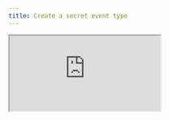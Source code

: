```yaml
---
title: Create a secret event type
---
```

    
<Frame>
<iframe src="https://www.loom.com/share/5d15f435368d46518996ac2d6a478b2d?sid=fbeebb8b-fe1d-4888-ae04-48b3ca8320db" />
</Frame>

<Steps>
    <Step title="Login to the cal.com account, or if self-hosting, login to your instance of cal.com." />
    <Step title="Click on the event type you wish to hide, or you can proceed to create a new event type. If this is your first event type, you can proceed by following the guide for**[Creating your first event type](https://cal.com/docs/how-to-guides/creating-your-first-event-type)**" />
    <Step title="In your event type, you can simply toggle the option called **Hide from profile** as shown in the image." >
    [![](https://calcom-inc-0470baa6daee.intercom-attachments-1.com/i/o/1195432525/cbdef8925389f7292cceb4b6/i1600x900-t8KSO9n6gszI_awkmub.png?expires=1736301600&signature=1dcc1c97cfa643273face3b04c10578e6255768a1b023fbc4c0b51bb885046e2&req=dSEuE819n4RdXPMW1HO4zXQjYu4IdbcKXa9WZR%2Bm9OZiQb438W3tAstFgGxM%0AnQmt%0A)](https://calcom-inc-0470baa6daee.intercom-attachments-1.com/i/o/1195432525/cbdef8925389f7292cceb4b6/i1600x900-t8KSO9n6gszI_awkmub.png?expires=1736301600&signature=1dcc1c97cfa643273face3b04c10578e6255768a1b023fbc4c0b51bb885046e2&req=dSEuE819n4RdXPMW1HO4zXQjYu4IdbcKXa9WZR%2Bm9OZiQb438W3tAstFgGxM%0AnQmt%0A)
    </Step>
    <Step title="Click on **Update** to save your changes. That's it. Your event type should now be a secret, and will not show up on your public page." />
    </Steps>

    Alternatively, as of V2.0 you can simply visit the **`/event-type`** where the list of all your event types shows up, and simply click on the toggle as shown in the image below to confirm if you wish them to show up on your public page. Please note that when this toggle is enabled, it means that the event type **will** show up in your public page and to hide them, they need to be **toggled off**

    [![](https://downloads.intercomcdn.com/i/o/1195432336/49859ca12304fc6b9b5c7dab/i1600x900-borJe29sxBQD_acs2bv.png?expires=1736301600&signature=fd59e80b05d114599f3c33b0cfdc25aa56579bc6e79cb9c6bb8f729d4d916a93&req=dSEuE819n4JcX%2FMW1HO4zXBJMPnnLagXHLYdT7k7w9tnkoc%2Fbor51oMxhkys%0AzjZH6YjlTLrX5uCpYzs%3D%0A)](https://downloads.intercomcdn.com/i/o/1195432336/49859ca12304fc6b9b5c7dab/i1600x900-borJe29sxBQD_acs2bv.png?expires=1736301600&signature=fd59e80b05d114599f3c33b0cfdc25aa56579bc6e79cb9c6bb8f729d4d916a93&req=dSEuE819n4JcX%2FMW1HO4zXBJMPnnLagXHLYdT7k7w9tnkoc%2Fbor51oMxhkys%0AzjZH6YjlTLrX5uCpYzs%3D%0A)
